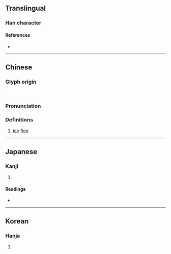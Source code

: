 {{character info}}
==Translingual==

===Han character===
{{Han char|rn=15|rad=冫|as=12|sn=14|four=32121|canj=IMTCL|ids=⿰冫斯}}

====References====
* {{Han ref|kx=0133.310|dkj=01706|dj=0298.150|hdz=10300.240|uh=51D8|ud=20952|bh=E140|bd=57664}}

----

==Chinese==
{{zh-forms}}

===Glyph origin===
{{Han etym}}
{{Han compound|冫|斯|ls=psc|c1=s|c2=p|t1=ice}}.

===Pronunciation===
{{zh-pron
|m=sī
|c=si1
|mc=y
|oc=y
|cat=
}}

===Definitions===
{{zh-hanzi}}

# {{lb|zh|literary}} [[ice]] [[floe]]
#: {{zh-syn|浮冰}}

{{zh-cat|Ice}}

----

==Japanese==

===Kanji===
{{ja-kanji|grade=|rs=冫12}}

# {{rfdef|ja|sort=冫12}}

====Readings====
* {{ja-readings
|goon=し, さい
|kanon=し, せい
|kun=
}}

----

==Korean==

===Hanja===
{{ko-hanja|시}}

# {{rfdef|ko|sort=冫12}}